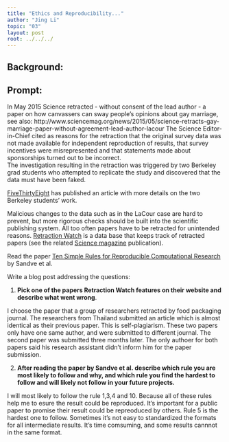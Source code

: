 ```yaml
---
title: "Ethics and Reproducibility..."
author: "Jing Li"
topic: "03"
layout: post
root: ../../../
---
```


## Background:

## Prompt:


In May 2015 Science retracted - without consent of the lead author - a paper on  how canvassers can sway people's opinions about gay marriage, 
see also: http://www.sciencemag.org/news/2015/05/science-retracts-gay-marriage-paper-without-agreement-lead-author-lacour
The Science Editor-in-Chief cited as reasons for the retraction that the original survey data was not made available for independent reproduction of results, that survey incentives were misrepresented and that statements made about sponsorships turned out to be incorrect.<br>
The investigation resulting in the retraction was triggered by two  Berkeley grad students who attempted to replicate the study and discovered that the data must have been faked.
 
[FiveThirtyEight](https://fivethirtyeight.com/features/how-two-grad-students-uncovered-michael-lacour-fraud-and-a-way-to-change-opinions-on-transgender-rights/) has published an article with more details on the two Berkeley students' work.

Malicious changes to the data such as in the LaCour case are hard to prevent, but more rigorous checks should be built into the scientific publishing system. All too often papers have to be retracted for unintended reasons. [Retraction Watch](https://retractionwatch.com/) is a data base that keeps track of retracted papers (see the related [Science magazine](https://www.sciencemag.org/news/2018/10/what-massive-database-retracted-papers-reveals-about-science-publishing-s-death-penalty) publication). 

Read the paper [Ten Simple Rules for Reproducible Computational Research](https://journals.plos.org/ploscompbiol/article?id=10.1371/journal.pcbi.1003285) by Sandve et al.


Write a blog post addressing the questions: 

1. **Pick one of the papers Retraction Watch features on their website and describe what went wrong**. 

I choose the paper that a group of researchers retracted by food packaging journal. The researchers from Thailand submitted an article which is almost identical as their previous paper. This is self-plagiarism. These two papers only have one same author, and were submitted to different journal. The second paper was submitted three months later. The only authoer for both papers said his research assistant didn't inform him for the paper submission.

2. **After reading the paper by Sandve et al. describe which rule you are most likely to follow and why, and which rule you find the hardest to follow and will likely not follow in your future projects.**

I will most likely to follow the rule 1,3,4 and 10. Because all of these rules help me to esure the result could be reproduced. It's important for a public paper to promise their result could be repreoduced by others.
Rule 5 is the hardest one to follow. Sometimes it's not easy to standardized the formats for all intermediate results. It's time comsuming, and some results cannnot in the same format.
